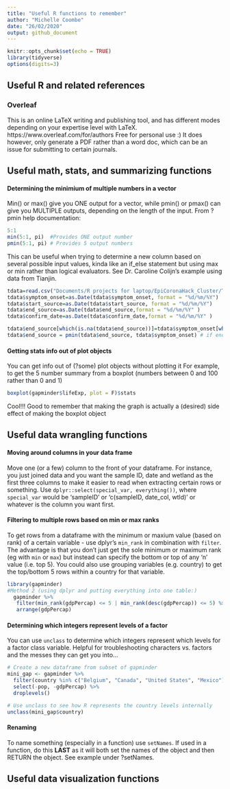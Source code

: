 ```yaml
---
title: "Useful R functions to remember"
author: "Michelle Coombe"
date: "26/02/2020"
output: github_document
---
```


```r
knitr::opts_chunk$set(echo = TRUE)
library(tidyverse)
options(digits=3)
```

## Useful R and related references

### Overleaf
This is an online LaTeX writing and publishing tool, and has different modes depending on your expertise level with LaTeX. https://www.overleaf.com/for/authors Free for personal use :) It does however, only generate a PDF rather than a word doc, which can be an issue for submitting to certain journals.

## Useful math, stats, and summarizing functions

#### Determining the minimium of multiple numbers in a vector
Min() or max() give you ONE output for a vector, while pmin() or pmax() can give you MULTIPLE  outputs, depending on the length of the input. From ?pmin help documentation:
```r
5:1
min(5:1, pi)  #Provides ONE output number
pmin(5:1, pi) # Provides 5 output numbers
```
This can be useful when trying to determine a new column based on several possible input values, kinda like an if_else statement but using max or min rather than logical evaluators. See Dr. Caroline Colijn's example using data from Tianjin. 
```r
tdata=read.csv("Documents/R projects for laptop/EpiCoronaHack_Cluster/Tianjin135casesFeb22.csv",na.strings = "", stringsAsFactors = F)
tdata$symptom_onset=as.Date(tdata$symptom_onset, format = "%d/%m/%Y")
tdata$start_source=as.Date(tdata$start_source, format = "%d/%m/%Y")
tdata$end_source=as.Date(tdata$end_source,format = "%d/%m/%Y" )
tdata$confirm_date=as.Date(tdata$confirm_date,format = "%d/%m/%Y" )

tdata$end_source[which(is.na(tdata$end_source))]=tdata$symptom_onset[which(is.na(tdata$end_source))]  # if no end exposure: set to symptom onset 
tdata$end_source = pmin(tdata$end_source, tdata$symptom_onset) # if end exposure after onset, set to onset 
```

#### Getting stats info out of plot objects
You can get info out of (?some) plot objects without plotting it
For example, to get the 5 number summary from a boxplot (numbers between 0 and 100 rather than 0 and 1)
```r
boxplot(gapminder$lifeExp, plot = F)$stats
```
Cool!!! Good to remember that making the graph is actually a (desired) side effect of making the boxplot object


## Useful data wrangling functions

#### Moving around columns in your data frame
Move one (or a few) column to the front of your dataframe. For instance, you just joined data and you want the sample ID, date and wetland as the first three columns to make it easier to read when extracting certain rows or something. Use `dplyr::select(special_var, everything())`, where `special_var` would be 'sampleID' or 'c(sampleID, date_col, wtld)' or whatever is the column you want first.

#### Filtering to multiple rows based on min or max ranks
To get rows from a dataframe with the minimum or maxium value (based on rank) of a certain variable - use dplyr's `min_rank` in combination with `filter`. The advantage is that you don't just get the sole minimum or maximum rank (eg with `min` or `max`) but instead can specify the bottom or top of any 'n' value (i.e. top 5). You could also use grouping variables (e.g. country) to get the top/bottom 5 rows within a country for that variable. 
```r
library(gapminder)
#Method 2 (using dplyr and putting everything into one table:)
  gapminder %>% 
   filter(min_rank(gdpPercap) <= 5 | min_rank(desc(gdpPercap)) <= 5) %>% 
   arrange(gdpPercap)
```

#### Determining which integers represent levels of a factor
You can use `unclass` to determine which integers represent which levels for a factor class variable. Helpful for troubleshooting characters vs. factors and the messes they can get you into...
```r
# Create a new dataframe from subset of gapminder
mini_gap <- gapminder %>% 
  filter(country %in% c("Belgium", "Canada", "United States", "Mexico"), year > 2000) %>% 
  select(-pop, -gdpPercap) %>% 
  droplevels()

# Use unclass to see how R represents the country levels internally
unclass(mini_gap$country)
```


#### Renaming
To name something (especially in a function) use `setNames`. If used in a function, do this **LAST** as it will both set the names of the object and then RETURN the object. See example under ?setNames.

## Useful data visualization functions


